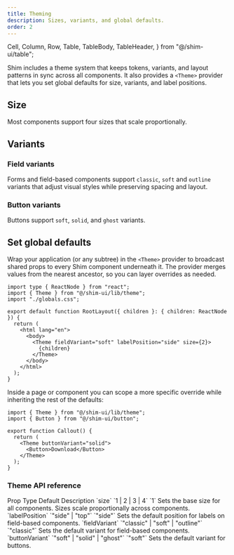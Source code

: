 ```yaml
---
title: Theming
description: Sizes, variants, and global defaults.
order: 2
---
```


  Cell,
  Column,
  Row,
  Table,
  TableBody,
  TableHeader,
} from "@/shim-ui/table";

Shim includes a theme system that keeps tokens, variants, and layout patterns in sync across all components. It also provides a `<Theme>` provider that lets you set global defaults for size, variants, and label positions.

## Size

Most components support four sizes that scale proportionally.

<ComponentDemo
  component="theme"
  codeTitle="Size example"
  demo="size"
  className="grid sm:grid-cols-2 md:grid-cols-[1fr_1.5fr_2fr_2.5fr] gap-8"
  stacked
/>



## Variants

### Field variants

Forms and field-based components support `classic`, `soft` and `outline` variants that adjust visual styles while preserving spacing and layout.

<ComponentDemo
  component="theme"
  demo="field-variant"
  className="grid sm:grid-cols-3 gap-8"
  stacked
/>

### Button variants

  Buttons support `soft`, `solid`, and `ghost` variants.

<ComponentDemo
  component="theme"
  demo="button-variant"
  className="grid sm:grid-cols-3 gap-8"
  stacked
/>


## Set global defaults

Wrap your application (or any subtree) in the `<Theme>` provider to broadcast shared props to every Shim component underneath it. The provider merges values from the nearest ancestor, so you can layer overrides as needed.

```tsx title="layout.tsx"
import type { ReactNode } from "react";
import { Theme } from "@/shim-ui/lib/theme";
import "./globals.css";

export default function RootLayout({ children }: { children: ReactNode }) {
  return (
    <html lang="en">
      <body>
        <Theme fieldVariant="soft" labelPosition="side" size={2}>
          {children}
        </Theme>
      </body>
    </html>
  );
}
```

Inside a page or component you can scope a more specific override while inheriting the rest of the defaults:

```tsx title="components/callout.tsx"
import { Theme } from "@/shim-ui/lib/theme";
import { Button } from "@/shim-ui/button";

export function Callout() {
  return (
    <Theme buttonVariant="solid">
      <Button>Download</Button>
    </Theme>
  );
}
```

### Theme API reference

<Table aria-label="Theme API reference" className="w-full not-prose" size={2}>
  <TableHeader>
    <Column isRowHeader>Prop</Column>
    <Column>Type</Column>
    <Column>Default</Column>
    <Column>Description</Column>
  </TableHeader>
  <TableBody>
    <Row>
      <Cell className="flex items-center gap-1">
        `size`
      </Cell>
      <Cell>
        `1 | 2 | 3 | 4`
      </Cell>
      <Cell>
        `1`
      </Cell>
      <Cell>
        Sets the base size for all components. Sizes scale proportionally across
        components.
      </Cell>
    </Row>
    <Row>
      <Cell>
        `labelPosition`
      </Cell>
      <Cell>
        `"side" | "top"`
      </Cell>
      <Cell>
        `"side"`
      </Cell>
      <Cell>
        Sets the default position for labels on field-based components.
      </Cell>
    </Row>
    <Row>
      <Cell>
        `fieldVariant`
      </Cell>
      <Cell>
        `"classic" | "soft" | "outline"`
      </Cell>
      <Cell>
        `"classic"`
      </Cell>
      <Cell>
        Sets the default variant for field-based components.
      </Cell>
    </Row>
    <Row>
      <Cell>
        `buttonVariant`
      </Cell>
      <Cell>
        `"soft" | "solid" | "ghost"`
      </Cell>
      <Cell>
        `"soft"`
      </Cell>
      <Cell>Sets the default variant for buttons.</Cell>
    </Row>
  </TableBody>
</Table>